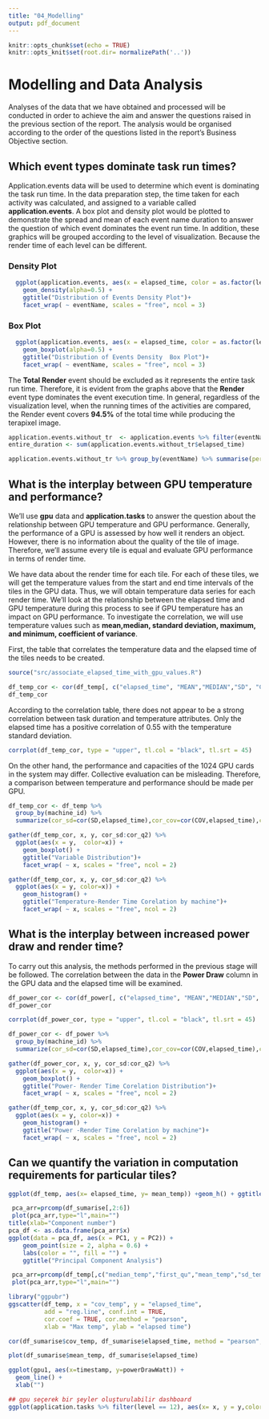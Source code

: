 ```yaml
---
title: "04_Modelling"
output: pdf_document
---
```


```r
knitr::opts_chunk$set(echo = TRUE)
knitr::opts_knit$set(root.dir= normalizePath('..'))
```

# Modelling and Data Analysis

Analyses of the data that we have obtained and processed will be conducted in order to achieve the aim and answer the questions raised in the previous section of the report. The analysis would be organised according to the order of the questions listed in the report's Business Objective section.


## Which event types dominate task run times?

Application.events data will be used to determine which event is dominating the task run time. In the data preparation step, the time taken for each activity was calculated, and assigned to a variable called **application.events**. A box plot and density plot would be plotted to demonstrate the spread and mean of each event name duration to answer the question of which event dominates the event run time. In addition, these graphics will be grouped according to the level of visualization. Because the render time of each level can be different.


### Density Plot
```r
  ggplot(application.events, aes(x = elapsed_time, color = as.factor(level), fill = as.factor(level))) +
    geom_density(alpha=0.5) +
    ggtitle("Distribution of Events Density Plot")+
    facet_wrap( ~ eventName, scales = "free", ncol = 3)
```
### Box Plot

```r
  ggplot(application.events, aes(x = elapsed_time, color = as.factor(level), fill = as.factor(level))) +
    geom_boxplot(alpha=0.5) +
    ggtitle("Distribution of Events Density  Box Plot")+
    facet_wrap( ~ eventName, scales = "free", ncol = 3)
```
The **Total Render** event should be excluded as it represents the entire task run time. Therefore, it is evident from the graphs above that the **Render** event type dominates the event execution time. In general, regardless of the visualization level, when the running times of the activities are compared, the Render event covers **94.5%** of the total time while producing the terapixel image.


```r
application.events.without_tr  <- application.events %>% filter(eventName != "TotalRender")
entire_duration <- sum(application.events.without_tr$elapsed_time)
```

```r
application.events.without_tr %>% group_by(eventName) %>% summarise(percent = sum(elapsed_time)/entire_duration*100)
```


## What is the interplay between GPU temperature and performance?

We'll use **gpu** data and **application.tasks** to answer the question about the relationship between GPU temperature and GPU performance. Generally, the performance of a GPU is assessed by how well it renders an object. However, there is no information about the quality of the tile of image. Therefore, we'll assume every tile is equal and evaluate GPU performance in terms of render time.

We have data about the render time for each tile. For each of these tiles, we will get the temperature values from the start and end time intervals of the tiles in the GPU data. Thus, we will obtain temperature data series for each render time. We'll look at the relationship between the elapsed time and GPU temperature during this process to see if GPU temperature has an impact on GPU performance. To investigate the correlation, we will use temperature values such as **mean,median, standard deviation, maximum, and minimum, coefficient of variance**.

First, the table that correlates the temperature data and the elapsed time of the tiles needs to be created.


```r
source("src/associate_elapsed_time_with_gpu_values.R")
```

```r
df_temp_cor <- cor(df_temp[, c("elapsed_time", "MEAN","MEDIAN","SD", "COV" ,"MAX","Q1","Q3")])
df_temp_cor
```

According to the correlation table, there does not appear to be a strong correlation between task duration and temperature attributes. Only the elapsed time has a positive correlation of 0.55 with the temperature standard deviation.


```r
corrplot(df_temp_cor, type = "upper", tl.col = "black", tl.srt = 45)
```


On the other hand, the performance and capacities of the 1024 GPU cards in the system may differ. Collective evaluation can be misleading. Therefore, a comparison between temperature and  performance should be made per GPU.    


```r
df_temp_cor <- df_temp %>%
  group_by(machine_id) %>%
  summarize(cor_sd=cor(SD,elapsed_time),cor_cov=cor(COV,elapsed_time),cor_mean=cor(MEAN,elapsed_time), cor_median=cor(MEDIAN,elapsed_time),cor_max=cor(MAX,elapsed_time), cor_q1=cor(Q1,elapsed_time), cor_q2= cor(Q3,elapsed_time))

```


```r
gather(df_temp_cor, x, y, cor_sd:cor_q2) %>%
  ggplot(aes(x = y,  color=x)) +
    geom_boxplot() +
    ggtitle("Variable Distribution")+
    facet_wrap( ~ x, scales = "free", ncol = 2)
```

```r
gather(df_temp_cor, x, y, cor_sd:cor_q2) %>%
  ggplot(aes(x = y, color=x)) +
    geom_histogram() +
    ggtitle("Temperature-Render Time Corelation by machine")+
    facet_wrap( ~ x, scales = "free", ncol = 2)
```

##  What is the interplay between increased power draw and render time?

To carry out this analysis, the methods performed in the previous stage will be followed. The correlation between the data in the **Power Draw** column in the GPU data and the elapsed time will be examined. 


```r
df_power_cor <- cor(df_power[, c("elapsed_time", "MEAN","MEDIAN","SD", "COV" ,"MAX","Q1","Q3")])
df_power_cor
```


```r
corrplot(df_power_cor, type = "upper", tl.col = "black", tl.srt = 45)
```

```r
df_power_cor <- df_power %>%
  group_by(machine_id) %>%
  summarize(cor_sd=cor(SD,elapsed_time),cor_cov=cor(COV,elapsed_time),cor_mean=cor(MEAN,elapsed_time), cor_median=cor(MEDIAN,elapsed_time),cor_max=cor(MAX,elapsed_time), cor_q1=cor(Q1,elapsed_time), cor_q2= cor(Q3,elapsed_time))
```


```r
gather(df_power_cor, x, y, cor_sd:cor_q2) %>%
  ggplot(aes(x = y,  color=x)) +
    geom_boxplot() +
    ggtitle("Power- Render Time Corelation Distribution")+
    facet_wrap( ~ x, scales = "free", ncol = 2)
```


```r
gather(df_temp_cor, x, y, cor_sd:cor_q2) %>%
  ggplot(aes(x = y, color=x)) +
    geom_histogram() +
    ggtitle("Power -Render Time Corelation by machine")+
    facet_wrap( ~ x, scales = "free", ncol = 2)
```



## Can we quantify the variation in computation requirements for particular tiles?



```r
ggplot(df_temp, aes(x= elapsed_time, y= mean_temp)) +geom_h() + ggtitle("GPU Temperature vs Task Duration Graph") + theme(plot.title = element_text(hjust = 0.5)) 
```



```r
 pca_arr=prcomp(df_sumarise[,2:6])
 plot(pca_arr,type="l",main="")
title(xlab="Component number")
pca_df <- as.data.frame(pca_arr$x)
ggplot(data = pca_df, aes(x = PC1, y = PC2)) +
    geom_point(size = 2, alpha = 0.6) +
    labs(color = "", fill = "") +
    ggtitle("Principal Component Analysis")
```


```r
 pca_arr=prcomp(df_temp[,c("median_temp","first_qu","mean_temp","sd_temp","max_temp", "cov_temp")])
 plot(pca_arr,type="l",main="")
```


```r
library("ggpubr")
ggscatter(df_temp, x = "cov_temp", y = "elapsed_time", 
          add = "reg.line", conf.int = TRUE, 
          cor.coef = TRUE, cor.method = "pearson",
          xlab = "Max temp", ylab = "elapsed time")
```

```r
cor(df_sumarise$cov_temp, df_sumarise$elapsed_time, method = "pearson", use = "complete.obs")
```

```r
plot(df_sumarise$mean_temp, df_sumarise$elapsed_time)
```







```r
ggplot(gpu1, aes(x=timestamp, y=powerDrawWatt)) +
  geom_line() + 
  xlab("")
```



```r
## gpu seçerek bir şeyler oluşturulabilir dashboard
ggplot(application.tasks %>% filter(level == 12), aes(x= x, y = y,color=elapsed_time)) +  geom_point()  + theme_classic()
```

